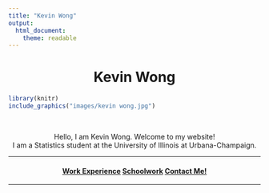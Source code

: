 ```yaml
---
title: "Kevin Wong"
output:
  html_document:
    theme: readable
---
```


<center><h1>Kevin Wong</h1></center>

```r
library(knitr)
include_graphics("images/kevin wong.jpg")
```

<br>

<center>Hello, I am Kevin Wong. Welcome to my website!</center>
<center>I am a Statistics student at the University of Illinois at Urbana-Champaign.</center>

<hr />

<center>
  <h4>
  <a class="swag1">[Work Experience](work.html)</a>
  <a class="swag1">[Schoolwork](schoolwork.html)</a>
  <a class="swag1">[Contact Me!](contact.html)</a>
  </h4>
</center>

<hr />